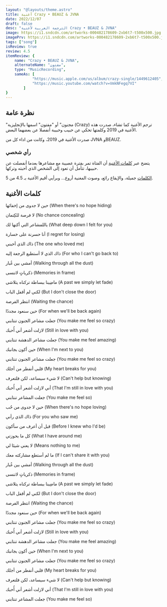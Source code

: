 ```yaml
---
layout: "@layouts/theme.astro"
title: أغنية Crazy • BEAUZ & JVNA
date: 2022/12/07
draft: false
desc: "الترجمة العربية لأغنية Crazy • BEAUZ & JVNA"
image: https://i1.sndcdn.com/artworks-000482178609-2xb6t7-t500x500.jpg
imagePrv: https://i1.sndcdn.com/artworks-000482178609-2xb6t7-t500x500.jpg
tags: ["song"]
isReview: true
review: 4.5
itemReview: {
    name: "Crazy • BEAUZ & JVNA",
    alternateName: "مفتون",
    type: "MusicRecording",
    sameAs: [
            "https://music.apple.com/us/album/crazy-single/1449612405",
            "https://music.youtube.com/watch?v=VmkNFegq7VI"
        ]
}
---
```



## نظرة عامة
"مجنون" أو "مفتون" اسمها بالإنجليزية (Crazy)
ترجم الأغنية كما تشاء، صدرت هذه الأغنية في 2019 وكلمتها تحكي عن
حبيب وحبيبة أنفصلا عن بعضهما البعض.

صدرت الأغنية في 2019، وكانت من اداء كل من JVNA وBEAUZ.

### رأي شخصي

يتضح عبر [كلمات الأغنية](#كلمات-الأغنية) 
أن الفتاة تمر بفترة عصيبة مع مشاعرها 
بعدما أنفصلت عن حبيبها، تتأمل
أن تعود إلى الشخص الذي أحبته وتركها.

[الكلمات](#كلمات-الأغنية)  جميلة، والإيقاع رائع، وصوت المغنية أروع... وبرأيي أقيم الأغنية بـ 4.5 من 5.

<Youtube id="VmkNFegq7VI" />

## كلمات الأغنية

حين لا جدوى من إخفائها
(When there's no hope hiding)

لا فرصة للكِتمان
(No chance concealing)

ياللمشاعر التي أكنها لك
(What deep down I felt for you)

أنا حسرنة على خسارة
(I regret for losing)

ذاك الذي أحبني
(The one who loved me)

ذاك الذي لا أستطيع الرجعة إليه
(For who I can't go back to)

أمشي بين غُبار
(Walking through all the dust)

ذكرياتٍ لاتنسى
(Memories in frame)

ماضِينا ببساطة تركناه يتلاشى
(A past we simply let fade)

لكني لم أقفل الباب
(But I don't close the door)

انتظر الفرصة
(Waiting the chance)

حين سنعود مجددًا
(For when we'll be back again)

جعلت مشاعر الجنون تنتابني
(You make me feel so crazy)

لازلت أشعر أني أُحبك
(Still in love with you)

جعلت مشاعر الدهشة تنتابني
(You make me feel amazing)

حين أكون بجانبك
(When I'm next to you)

جعلت مشاعر الجنون تنتابني
(You make me feel so crazy)

قلبي أنفطر من أجلك
(My heart breaks for you)

لا شيء سيساعد، لكن فلتعرف
(Can't help but knowing)

أني لازلت أشعر أني أُحبك
(That I'm still in love with you)

جعلت المشاعر تنتابني
(You make me feel so)

حين لا جدوى من حُب
(When there's no hope loving)

ذاك الذي رأني
(For you who saw me)

قبل أن أعرف من سأكون
(Before I knew who I'd be)

كل ما بحوزتي
(What I have around me)

لا يعني شيئا لي
(Means nothing to me)

ما لم أستطع مشاركته معك
(If I can't share it with you)

أمشي بين غُبار
(Walking through all the dust)

ذكرياتٍ لاتنسى
(Memories in frame)

ماضِينا ببساطة تركناه يتلاشى
(A past we simply let fade)

لكني لم أقفل الباب
(But I don't close the door)

انتظر الفرصة
(Waiting the chance)

حين سنعود مجددًا
(For when we'll be back again)

جعلت مشاعر الجنون تنتابني
(You make me feel so crazy)

لازلت أشعر أني أُحبك
(Still in love with you)

جعلت مشاعر الدهشة تنتابني
(You make me feel amazing)

حين أكون بجانبك
(When I'm next to you)

جعلت مشاعر الجنون تنتابني
(You make me feel so crazy)

قلبي أنفطر من أجلك
(My heart breaks for you)

لا شيء سيساعد، لكن فلتعرف
(Can't help but knowing)

أني لازلت أشعر أني أُحبك
(That I'm still in love with you)

جعلت المشاعر تنتابني
(You make me feel so)